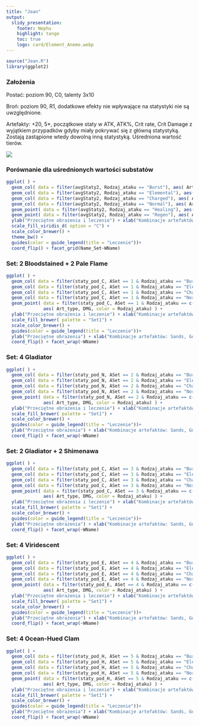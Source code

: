 ---
title: "Jean"
output:
  slidy_presentation:
    footer: Nephu
    highlight: tango
    toc: true
    logo: card/Element_Anemo.webp
---

```{r, include = FALSE}
source("Jean.R")
library(ggplot2)
```

### Założenia {.smaller}
Postać: poziom 90, C0, talenty 3x10

Broń: poziom 90, R1, dodatkowe efekty nie wpływające na statystyki nie są uwzględnione.

Artefakty: +20, 5*, początkowe staty w ATK, ATK%, Crit rate, Crit Damage z wyjątkiem przypadków gdyby miały pokrywać się z główną statystyką. Zostają zastąpione wtedy dowolną inną statystyką. Uśredniona wartość tierów.

![](card/Character_Jean_Card.webp)

### Porównanie dla uśrednionych wartości substatów {.smaller}
```{r, echo = FALSE, fig.width=16, fig.height=9, fig.fullwidth=TRUE}
ggplot( ) +
  geom_col( data = filter(avgStaty2, Rodzaj_ataku == "Burst"), aes( Art_type, DMG, fill = Rodzaj_ataku) ) +
  geom_col( data = filter(avgStaty2, Rodzaj_ataku == "Elemental"), aes( Art_type, DMG, fill = Rodzaj_ataku) ) +
  geom_col( data = filter(avgStaty2, Rodzaj_ataku == "Charged"), aes( Art_type, DMG, fill = Rodzaj_ataku) ) +
  geom_col( data = filter(avgStaty2, Rodzaj_ataku == "Normal"), aes( Art_type, DMG, fill = Rodzaj_ataku) ) +
  geom_point( data = filter(avgStaty2, Rodzaj_ataku == "Healing"), aes( Art_type, DMG, color = Rodzaj_ataku) ) +
  geom_point( data = filter(avgStaty2, Rodzaj_ataku == "Regen"), aes( Art_type, DMG, color = Rodzaj_ataku) ) +
  ylab("Przeciętne obrażenia i leczenie") + xlab("Kombinacje artefaktów: Sands, Goblet, Circlet") +
  scale_fill_viridis_d( option = "C") +
  scale_color_brewer() +
  theme_bw() +
  guides(color = guide_legend(title = "Leczenie"))+
  coord_flip() + facet_grid(Name_Set~WName)
```

### Set: 2 Bloodstained + 2 Pale Flame {.smaller}
```{r, echo = FALSE, out.width=1400}
ggplot( ) +
  geom_col( data = filter(staty_pod_C, ASet == 1 & Rodzaj_ataku == "Burst"), aes( Art_type, DMG, fill = Rodzaj_ataku) ) +
  geom_col( data = filter(staty_pod_C, ASet == 1 & Rodzaj_ataku == "Elemental"), aes( Art_type, DMG, fill = Rodzaj_ataku) ) +
  geom_col( data = filter(staty_pod_C, ASet == 1 & Rodzaj_ataku == "Charged"), aes( Art_type, DMG, fill = Rodzaj_ataku) ) +
  geom_col( data = filter(staty_pod_C, ASet == 1 & Rodzaj_ataku == "Normal"), aes( Art_type, DMG, fill = Rodzaj_ataku) ) +
  geom_point( data = filter(staty_pod_C, ASet == 1 & Rodzaj_ataku == c("Healing","Regen") ),
              aes( Art_type, DMG, color = Rodzaj_ataku) ) +
  ylab("Przeciętne obrażenia i leczenie") + xlab("Kombinacje artefaktów: Sands, Goblet, Circlet") +
  scale_fill_brewer( palette = "Set1") +
  scale_color_brewer() +
  guides(color = guide_legend(title = "Leczenie"))+
  ylab("Przeciętne obrażenia") + xlab("Kombinacje artefaktów: Sands, Goblet, Circlet") +
  coord_flip() + facet_wrap(~WName)
```

### Set: 4 Gladiator {.smaller}
```{r, echo = FALSE, out.width=1400}
ggplot( ) +
  geom_col( data = filter(staty_pod_N, ASet == 2 & Rodzaj_ataku == "Burst"), aes( Art_type, DMG, fill = Rodzaj_ataku) ) +
  geom_col( data = filter(staty_pod_N, ASet == 2 & Rodzaj_ataku == "Elemental"), aes( Art_type, DMG, fill = Rodzaj_ataku) ) +
  geom_col( data = filter(staty_pod_N, ASet == 2 & Rodzaj_ataku == "Charged"), aes( Art_type, DMG, fill = Rodzaj_ataku) ) +
  geom_col( data = filter(staty_pod_N, ASet == 2 & Rodzaj_ataku == "Normal"), aes( Art_type, DMG, fill = Rodzaj_ataku) ) +
  geom_point( data = filter(staty_pod_N, ASet == 2 & Rodzaj_ataku == c("Healing","Regen") ),
              aes( Art_type, DMG, color = Rodzaj_ataku) ) +
  ylab("Przeciętne obrażenia i leczenie") + xlab("Kombinacje artefaktów: Sands, Goblet, Circlet") +
  scale_fill_brewer( palette = "Set1") +
  scale_color_brewer() +
  guides(color = guide_legend(title = "Leczenie"))+
  ylab("Przeciętne obrażenia") + xlab("Kombinacje artefaktów: Sands, Goblet, Circlet") +
  coord_flip() + facet_wrap(~WName)
```

### Set: 2 Gladiator + 2 Shimenawa {.smaller}
```{r, echo = FALSE, out.width=1400}
ggplot( ) +
  geom_col( data = filter(staty_pod_C, ASet == 3 & Rodzaj_ataku == "Burst"), aes( Art_type, DMG, fill = Rodzaj_ataku) ) +
  geom_col( data = filter(staty_pod_C, ASet == 3 & Rodzaj_ataku == "Elemental"), aes( Art_type, DMG, fill = Rodzaj_ataku) ) +
  geom_col( data = filter(staty_pod_C, ASet == 3 & Rodzaj_ataku == "Charged"), aes( Art_type, DMG, fill = Rodzaj_ataku) ) +
  geom_col( data = filter(staty_pod_C, ASet == 3 & Rodzaj_ataku == "Normal"), aes( Art_type, DMG, fill = Rodzaj_ataku) ) +
  geom_point( data = filter(staty_pod_C, ASet == 3 & Rodzaj_ataku == c("Healing","Regen") ),
              aes( Art_type, DMG, color = Rodzaj_ataku) ) +
  ylab("Przeciętne obrażenia i leczenie") + xlab("Kombinacje artefaktów: Sands, Goblet, Circlet") +
  scale_fill_brewer( palette = "Set1") +
  scale_color_brewer() +
  guides(color = guide_legend(title = "Leczenie"))+
  ylab("Przeciętne obrażenia") + xlab("Kombinacje artefaktów: Sands, Goblet, Circlet") +
  coord_flip() + facet_wrap(~WName)
```

### Set: 4 Viridescent {.smaller}
```{r, echo = FALSE, out.width=1400}
ggplot( ) +
  geom_col( data = filter(staty_pod_E, ASet == 4 & Rodzaj_ataku == "Burst"), aes( Art_type, DMG, fill = Rodzaj_ataku) ) +
  geom_col( data = filter(staty_pod_E, ASet == 4 & Rodzaj_ataku == "Elemental"), aes( Art_type, DMG, fill = Rodzaj_ataku) ) +
  geom_col( data = filter(staty_pod_E, ASet == 4 & Rodzaj_ataku == "Charged"), aes( Art_type, DMG, fill = Rodzaj_ataku) ) +
  geom_col( data = filter(staty_pod_E, ASet == 4 & Rodzaj_ataku == "Normal"), aes( Art_type, DMG, fill = Rodzaj_ataku) ) +
  geom_point( data = filter(staty_pod_E, ASet == 4 & Rodzaj_ataku == c("Healing","Regen") ),
              aes( Art_type, DMG, color = Rodzaj_ataku) ) +
  ylab("Przeciętne obrażenia i leczenie") + xlab("Kombinacje artefaktów: Sands, Goblet, Circlet") +
  scale_fill_brewer( palette = "Set1") +
  scale_color_brewer() +
  guides(color = guide_legend(title = "Leczenie"))+
  ylab("Przeciętne obrażenia") + xlab("Kombinacje artefaktów: Sands, Goblet, Circlet") +
  coord_flip() + facet_wrap(~WName)
```

### Set: 4 Ocean-Hued Clam {.smaller}
```{r, echo = FALSE, out.width=1400}
ggplot( ) +
  geom_col( data = filter(staty_pod_H, ASet == 5 & Rodzaj_ataku == "Burst"), aes( Art_type, DMG, fill = Rodzaj_ataku) ) +
  geom_col( data = filter(staty_pod_H, ASet == 5 & Rodzaj_ataku == "Elemental"), aes( Art_type, DMG, fill = Rodzaj_ataku) ) +
  geom_col( data = filter(staty_pod_H, ASet == 5 & Rodzaj_ataku == "Charged"), aes( Art_type, DMG, fill = Rodzaj_ataku) ) +
  geom_col( data = filter(staty_pod_H, ASet == 5 & Rodzaj_ataku == "Normal"), aes( Art_type, DMG, fill = Rodzaj_ataku) ) +
  geom_point( data = filter(staty_pod_H, ASet == 5 & Rodzaj_ataku == c("Healing","Regen") ),
              aes( Art_type, DMG, color = Rodzaj_ataku) ) +
  ylab("Przeciętne obrażenia i leczenie") + xlab("Kombinacje artefaktów: Sands, Goblet, Circlet") +
  scale_fill_brewer( palette = "Set1") +
  scale_color_brewer() +
  guides(color = guide_legend(title = "Leczenie"))+
  ylab("Przeciętne obrażenia") + xlab("Kombinacje artefaktów: Sands, Goblet, Circlet") +
  coord_flip() + facet_wrap(~WName)
```

